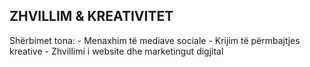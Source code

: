 ## ZHVILLIM & KREATIVITET

Shërbimet tona:
    - Menaxhim të mediave sociale
    - Krijim të përmbajtjes kreative 
    - Zhvillimi i website dhe marketingut digjital